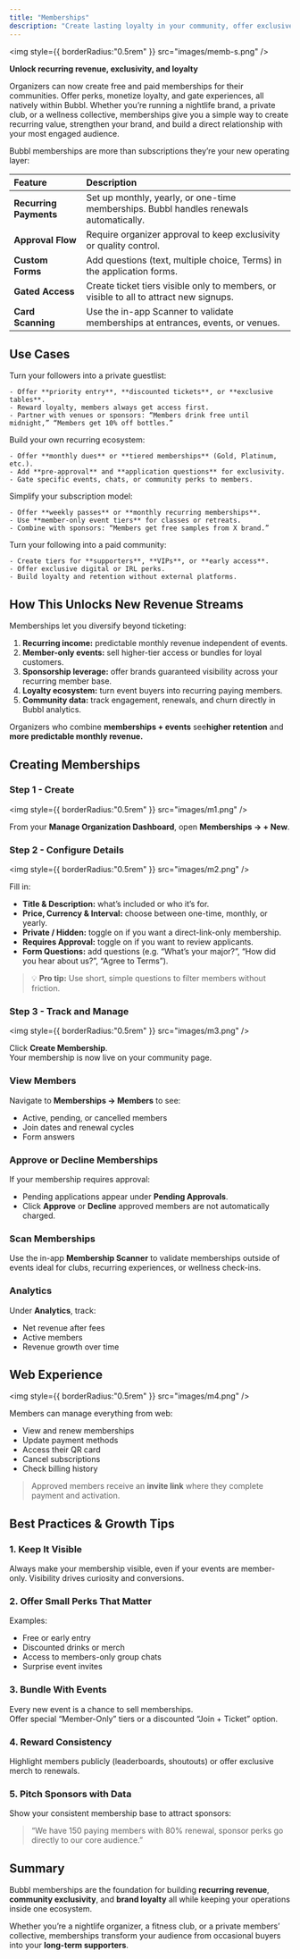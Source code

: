 ```yaml
---
title: "Memberships"
description: "Create lasting loyalty in your community, offer exclusive discounts and access to events, and unlock a powerful new stream of recurring revenue."
---
```


<img
  style={{ borderRadius:"0.5rem" }}
  src="images/memb-s.png"
/>

**Unlock recurring revenue, exclusivity, and loyalty**

Organizers can now create free and paid memberships for their communities. Offer perks, monetize loyalty, and gate experiences, all natively within Bubbl. Whether you’re running a nightlife brand, a private club, or a wellness collective, memberships give you a simple way to create recurring value, strengthen your brand, and build a direct relationship with your most engaged audience.

Bubbl memberships are more than subscriptions they’re your new operating layer:

| Feature                | Description                                                                            |
| :--------------------- | :------------------------------------------------------------------------------------- |
| **Recurring Payments** | Set up monthly, yearly, or one-time memberships. Bubbl handles renewals automatically. |
| **Approval Flow**      | Require organizer approval to keep exclusivity or quality control.                     |
| **Custom Forms**       | Add questions (text, multiple choice, Terms) in the application forms.                 |
| **Gated Access**       | Create ticket tiers visible only to members, or visible to all to attract new signups. |
| **Card Scanning**      | Use the in-app Scanner to validate memberships at entrances, events, or venues.        |

## Use Cases

<AccordionGroup>
  <Accordion title="For Nightlife Brands">
    Turn your followers into a private guestlist:

    - Offer **priority entry**, **discounted tickets**, or **exclusive tables**.
    - Reward loyalty, members always get access first.
    - Partner with venues or sponsors: “Members drink free until midnight,” “Members get 10% off bottles.”
  </Accordion>
  <Accordion title="For Social Clubs">
    Build your own recurring ecosystem:

    - Offer **monthly dues** or **tiered memberships** (Gold, Platinum, etc.).
    - Add **pre-approval** and **application questions** for exclusivity.
    - Gate specific events, chats, or community perks to members.
  </Accordion>
  <Accordion title="For Wellness, Fitness Communities">
    Simplify your subscription model:

    - Offer **weekly passes** or **monthly recurring memberships**.
    - Use **member-only event tiers** for classes or retreats.
    - Combine with sponsors: “Members get free samples from X brand.”
  </Accordion>
  <Accordion title="For Creators & Collectives">
    Turn your following into a paid community:

    - Create tiers for **supporters**, **VIPs**, or **early access**.
    - Offer exclusive digital or IRL perks.
    - Build loyalty and retention without external platforms.
  </Accordion>
</AccordionGroup>

## How This Unlocks New Revenue Streams

Memberships let you diversify beyond ticketing:

1. **Recurring income:** predictable monthly revenue independent of events.
2. **Member-only events:** sell higher-tier access or bundles for loyal customers.
3. **Sponsorship leverage:** offer brands guaranteed visibility across your recurring member base.
4. **Loyalty ecosystem:** turn event buyers into recurring paying members.
5. **Community data:** track engagement, renewals, and churn directly in Bubbl analytics.

Organizers who combine **memberships + events** see**higher retention**  and **more predictable monthly revenue.**

## Creating Memberships

### Step 1 - Create

<img
  style={{ borderRadius:"0.5rem" }}
  src="images/m1.png"
/>

From your **Manage Organization Dashboard**, open **Memberships → + New**.

### Step 2 - Configure Details

<img
  style={{ borderRadius:"0.5rem" }}
  src="images/m2.png"
/>

Fill in:

- **Title & Description:** what’s included or who it’s for.
- **Price, Currency & Interval:** choose between one-time, monthly, or yearly.
- **Private / Hidden:** toggle on if you want a direct-link-only membership.
- **Requires Approval:** toggle on if you want to review applicants.
- **Form Questions:** add questions (e.g. “What’s your major?”, “How did you hear about us?”, “Agree to Terms”).

> 💡 **Pro tip:** Use short, simple questions to filter members without friction.

### Step 3 - Track and Manage

<img
  style={{ borderRadius:"0.5rem" }}
  src="images/m3.png"
/>

Click **Create Membership**.\
Your membership is now live on your community page.

### View Members

Navigate to **Memberships → Members** to see:

- Active, pending, or cancelled members
- Join dates and renewal cycles
- Form answers

### Approve or Decline Memberships

If your membership requires approval:

- Pending applications appear under **Pending Approvals**.
- Click **Approve** or **Decline** approved members are not automatically charged.

### Scan Memberships

Use the in-app **Membership Scanner** to validate memberships outside of events ideal for clubs, recurring experiences, or wellness check-ins.

### Analytics

Under **Analytics**, track:

- Net revenue after fees
- Active members
- Revenue growth over time

## Web Experience

<img
  style={{ borderRadius:"0.5rem" }}
  src="images/m4.png"
/>

Members can manage everything from web:

- View and renew memberships
- Update payment methods
- Access their QR card
- Cancel subscriptions
- Check billing history

> Approved members receive an **invite link** where they complete payment and activation.

## Best Practices & Growth Tips

### 1. Keep It Visible

Always make your membership visible, even if your events are member-only. Visibility drives curiosity and conversions.

### 2. Offer Small Perks That Matter

Examples:

- Free or early entry
- Discounted drinks or merch
- Access to members-only group chats
- Surprise event invites

### 3. Bundle With Events

Every new event is a chance to sell memberships.\
Offer special “Member-Only” tiers or a discounted “Join + Ticket” option.

### 4. Reward Consistency

Highlight members publicly (leaderboards, shoutouts) or offer exclusive merch to renewals.

### 5. Pitch Sponsors with Data

Show your consistent membership base to attract sponsors:

> “We have 150 paying members with 80% renewal, sponsor perks go directly to our core audience.”

## Summary

Bubbl memberships are the foundation for building **recurring revenue**, **community exclusivity**, and **brand loyalty** all while keeping your operations inside one ecosystem.

Whether you’re a nightlife organizer, a fitness club, or a private members’ collective, memberships transform your audience from occasional buyers into your **long-term supporters**.
